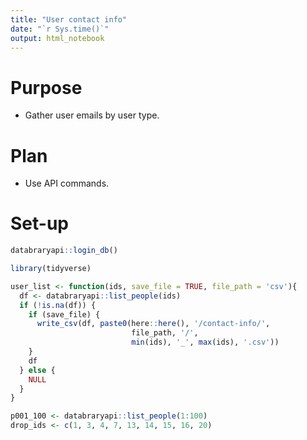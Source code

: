 ```yaml
---
title: "User contact info"
date: "`r Sys.time()`"
output: html_notebook
---
```


# Purpose

- Gather user emails by user type.

# Plan

- Use API commands.

# Set-up

```r
databraryapi::login_db()

library(tidyverse)
```

```r
user_list <- function(ids, save_file = TRUE, file_path = 'csv'){
  df <- databraryapi::list_people(ids)
  if (!is.na(df)) {
    if (save_file) {
      write_csv(df, paste0(here::here(), '/contact-info/', 
                           file_path, '/', 
                           min(ids), '_', max(ids), '.csv'))
    }
    df
  } else {
    NULL
  }
}
```


```r
p001_100 <- databraryapi::list_people(1:100)
drop_ids <- c(1, 3, 4, 7, 13, 14, 15, 16, 20)
```

